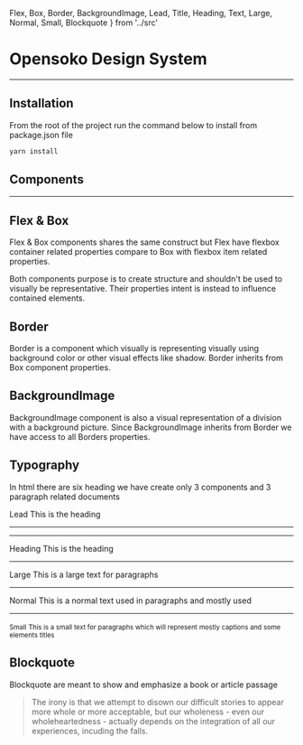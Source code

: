 Flex, Box, Border, BackgroundImage,
Lead, Title, Heading, Text, Large, Normal, Small,
Blockquote
} from '../src'

# Opensoko Design System
---
## Installation
From the root of the project run the command below to install from package.json file
```sh
yarn install
```

## Components
---

## Flex & Box

Flex & Box components shares the same construct but Flex have flexbox container related properties
compare to Box with flexbox item related properties.

Both components purpose is to create structure and shouldn't be used to visually be representative.
Their properties intent is instead to influence contained elements.

<Flex flexWrap="wrap">
  <Box w={1} py={16}>
    <Border bg="#0083FF" p={1} borderRadius={2} />
  </Box>

  <Box w={1/2} py={16} pr={8}>
    <Border bg="#56CCF2" p={1} borderRadius={2} />
  </Box>
  <Box w={1/2} py={16} pl={8}>
    <Border bg="#56CCF2" p={1} borderRadius={2} />
  </Box>

  <Box w={1/3} py={16} pr={8}>
    <Border bg="#0083FF" p={1} borderRadius={2} />
  </Box>
  <Box w={1/3} py={16} px={8}>
    <Border bg="#0083FF" p={1} borderRadius={2} />
  </Box>
  <Box w={1/3} py={16} pl={8}>
    <Border bg="#0083FF" p={1} borderRadius={2} />
  </Box>

  <Box w={1/4} py={16} pr={8}>
    <Border bg="#56CCF2" p={1} borderRadius={2} />
  </Box>
  <Box w={1/4} py={16} px={8}>
    <Border bg="#56CCF2" p={1} borderRadius={2} />
  </Box>
  <Box w={1/4} py={16} px={8}>
    <Border bg="#56CCF2" p={1} borderRadius={2} />
  </Box>
  <Box w={1/4} py={16} pl={8}>
    <Border bg="#56CCF2" p={1} borderRadius={2} />
  </Box>
</Flex>


## Border
Border is a component which visually is representing visually using background color or other
visual effects like shadow. Border inherits from Box component properties.

<Flex>
  <Box w={1/2} pr={8}>
    <Border w={1} p={128} bg="#0083FF" borderRadius={8} boxShadow={[
              "0 4px 4px rgba(0, 0, 0, .1)", 
              "0 8px 8px rgba(0, 0, 0, .1)", 
              "0 16px 16px rgba(0, 0, 0, .1)", 
              "0 32px 32px rgba(0, 0, 0, .15)", 
              "0 64px 64px rgba(0, 0, 0, .15)"]} />
  </Box>
  <Box w={1/2} pl={8}>
    <Border w={1} p={128} bg="#56CCF2" borderRadius={8} />
  </Box>
</Flex>


## BackgroundImage
BackgroundImage component is also a visual representation of a division with a background picture.
Since BackgroundImage inherits from Border we have access to all Borders properties.

<Flex>
  <Box w={1/2} pr={8}>
    <BackgroundImage
      borderRadius={8}
      src="https://images.unsplash.com/photo-1521279106736-79df8ae0c183" />
  </Box>
  <Box w={1/2} pl={8}>
    <BackgroundImage
      borderRadius={8}
      boxShadow={["0 4px 4px rgba(0, 0, 0, .1)", 
                   "0 8px 8px rgba(0, 0, 0, .1)", 
                   "0 16px 16px rgba(0, 0, 0, .1)", 
                   "0 32px 32px rgba(0, 0, 0, .15)", 
                   "0 64px 64px rgba(0, 0, 0, .15)"]}
      src="https://images.unsplash.com/photo-1506269421513-e7dc9a2003af" />
  </Box>
</Flex>

## Typography
In html there are six heading we have create only 3 components and 3 paragraph related documents

<Flex>
  <Box w={3/12}><Lead>Lead</Lead></Box>
  <Box w={9/12}><Lead>This is the heading</Lead></Box>
</Flex>

---

<Flex>
  <Box w={3/12}><Title>Title</Title></Box>
  <Box w={9/12}><Title>This is the heading</Title></Box>
</Flex>

---

<Flex>
  <Box w={3/12}><Heading>Heading</Heading></Box>
  <Box w={9/12}><Heading>This is the heading</Heading></Box>
</Flex>

---

<Flex>
  <Box w={3/12}><Large>Large</Large></Box>
  <Box w={9/12}><Large>This is a large text for paragraphs</Large></Box>
</Flex>

---

<Flex>
  <Box w={3/12}><Normal>Normal</Normal></Box>
  <Box w={9/12}><Normal>This is a normal text used in paragraphs and mostly used</Normal></Box>
</Flex>

---

<Flex>
  <Box w={3/12}><Small>Small</Small></Box>
  <Box w={9/12}><Small>
    This is a small text for paragraphs which will represent mostly captions and some elements titles
  </Small></Box>
</Flex>

## Blockquote
Blockquote are meant to show and emphasize a book or article passage

<Flex>
  <Box w={8/12}>
    <Blockquote cite="Brene Brown">
      The irony is that we attempt to disown our difficult stories to appear more whole
      or more acceptable, but our wholeness - even our wholeheartedness - actually depends on
      the integration of all our experiences, incuding the falls.
    </Blockquote>
  </Box>
</Flex>
